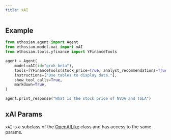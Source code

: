 ```yaml
---
title: xAI
---
```


## Example

<CodeGroup>

```python agent.py
from ethosian.agent import Agent
from ethosian.model.xai import xAI
from ethosian.tools.yfinance import YFinanceTools

agent = Agent(
    model=xAI(id="grok-beta"),
    tools=[YFinanceTools(stock_price=True, analyst_recommendations=True, stock_fundamentals=True)],
    instructions=["Use tables to display data."],
    show_tool_calls=True,
    markdown=True,
)

agent.print_response("What is the stock price of NVDA and TSLA")
```

</CodeGroup>

## xAI Params

<Snippet file="model-xai-params.mdx" />

`xAI` is a subclass of the [OpenAILike](/reference/model/openai-like) class and has access to the same params.
